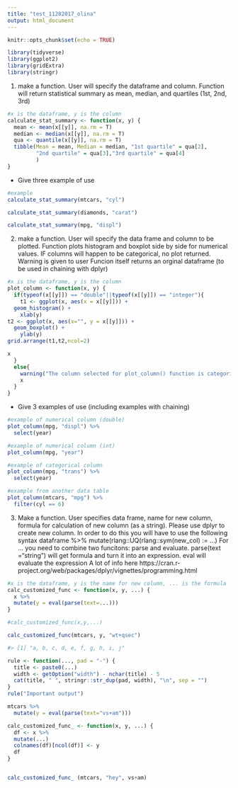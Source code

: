 ```yaml
---
title: "test_11282017_olina"
output: html_document
---
```


```r
knitr::opts_chunk$set(echo = TRUE)
```
```r
library(tidyverse)
library(ggplot2)
library(gridExtra)
library(stringr)
```

1. make a function. User will specify the dataframe and column. 
Function will return statistical summary as mean, median, and quartiles (1st, 2nd, 3rd)

```r
#x is the dataframe, y is the column
calculate_stat_summary <- function(x, y) {
  mean <- mean(x[[y]], na.rm = T)
  median <- median(x[[y]], na.rm = T)
  qua <- quantile(x[[y]], na.rm = T)
  tibble(Mean = mean, Median = median, "1st quartile" = qua[2],
         "2nd quartile" = qua[3],"3rd quartile" = qua[4]
         )
}
```

- Give three example of use
```r
#example
calculate_stat_summary(mtcars, "cyl")
```
```r
calculate_stat_summary(diamonds, "carat")
```

```r
calculate_stat_summary(mpg, "displ")
```

2. make a function. User will specify the data frame and column to be plotted.
Function plots histogram and boxplot side by side for numerical values. 
	IF columns will happen to be categorical, no plot returned. Warning is given to user
Funcion itself returns an orginal dataframe (to be used in chaining with dplyr)
```r
#x is the dataframe, y is the column
plot_column <- function(x, y) {
  if(typeof(x[[y]]) == "double"||typeof(x[[y]]) == "integer"){
    t1 <- ggplot(x, aes(x = x[[y]])) +
  geom_histogram() +
    xlab(y)
t2 <- ggplot(x, aes(x="", y = x[[y]])) +
  geom_boxplot() +
    ylab(y)
grid.arrange(t1,t2,ncol=2)

x
  }
  else{
    warning("The column selected for plot_column() function is categorical!!")
    x
  }
}
```

- Give 3 examples of use (including examples with chaining)
```r
#example of numerical column (double)
plot_column(mpg, "displ") %>%
  select(year)
```
```r
#example of numerical column (int)
plot_column(mpg, "year") 
```
```r
#example of categorical column
plot_column(mpg, "trans") %>%
  select(year)
```

```r
#example from another data table
plot_column(mtcars, "mpg") %>%
  filter(cyl == 6)
```

3. Make a function. User specifies data frame, name for new column, formula for calculation of new column (as a string).
Please use dplyr to create new column. In order to do this you will have to use the following syntax
dataframe %>%
  mutate(rlang::UQ(rlang::sym(new_col) := ...) 
  For ... you need to combine two funcitons: parse and evaluate. parse(text ="string") will get formula and turn it into an expression.
  eval will evaluate the expression 
A lot of info here https://cran.r-project.org/web/packages/dplyr/vignettes/programming.html
```r
#x is the dataframe, y is the name for new column, ... is the formula
calc_customized_func <- function(x, y, ...) {
  x %>%
  mutate(y = eval(parse(text=...)))
}

#calc_customized_func(x,y,...)
```

```r
calc_customized_func(mtcars, y, "wt+qsec")
```



```r

#> [1] "a, b, c, d, e, f, g, h, i, j"

rule <- function(..., pad = "-") {
  title <- paste0(...)
  width <- getOption("width") - nchar(title) - 5
  cat(title, " ", stringr::str_dup(pad, width), "\n", sep = "")
}
rule("Important output")
```

```r
mtcars %>%
  mutate(y = eval(parse(text="vs+am")))

```
```r
calc_customized_func_ <- function(x, y, ...) {
  df <- x %>%
  mutate(...)
  colnames(df)[ncol(df)] <- y
  df
}


calc_customized_func_ (mtcars, "hey", vs+am)
```








